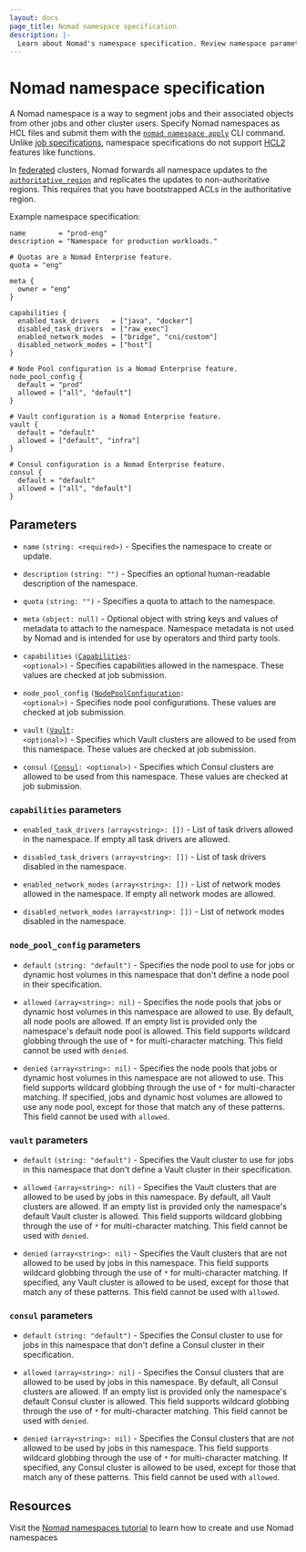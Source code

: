 ```yaml
---
layout: docs
page_title: Nomad namespace specification
description: |-
  Learn about Nomad's namespace specification. Review namespace parameters. Configure capabilities, node pools, Vault, and Consul.
---
```


# Nomad namespace specification

A Nomad namespace is a way to segment jobs and their associated objects from
other jobs and other cluster users. Specify Nomad namespaces as HCL files and
submit them with the [`nomad namespace apply`][cli_ns_apply] CLI command.
Unlike [job specifications][jobspecs], namespace specifications do not support
[HCL2][hcl2] features like functions.

In [federated][] clusters, Nomad forwards all namespace updates to the
[`authoritative_region`][] and replicates the updates to non-authoritative
regions. This requires that you have bootstrapped ACLs in the authoritative
region.

Example namespace specification:

```hcl
name        = "prod-eng"
description = "Namespace for production workloads."

# Quotas are a Nomad Enterprise feature.
quota = "eng"

meta {
  owner = "eng"
}

capabilities {
  enabled_task_drivers   = ["java", "docker"]
  disabled_task_drivers  = ["raw_exec"]
  enabled_network_modes  = ["bridge", "cni/custom"]
  disabled_network_modes = ["host"]
}

# Node Pool configuration is a Nomad Enterprise feature.
node_pool_config {
  default = "prod"
  allowed = ["all", "default"]
}

# Vault configuration is a Nomad Enterprise feature.
vault {
  default = "default"
  allowed = ["default", "infra"]
}

# Consul configuration is a Nomad Enterprise feature.
consul {
  default = "default"
  allowed = ["all", "default"]
}
```

## Parameters

- `name` `(string: <required>)` - Specifies the namespace to create or update.

- `description` `(string: "")` - Specifies an optional human-readable
  description of the namespace.

- `quota` `(string: "")` <EnterpriseAlert inline /> - Specifies a quota to
  attach to the namespace.

- `meta` `(object: null)` - Optional object with string keys and values of
  metadata to attach to the namespace. Namespace metadata is not used by Nomad
  and is intended for use by operators and third party tools.

- `capabilities` <code>([Capabilities](#capabilities-parameters): &lt;optional&gt;)</code> -
  Specifies capabilities allowed in the namespace. These values are checked at
  job submission.

- `node_pool_config` <code>([NodePoolConfiguration](#node_pool_config-parameters): &lt;optional&gt;)</code> <EnterpriseAlert inline /> -
  Specifies node pool configurations. These values are checked at job
  submission.

- `vault` <code>([Vault](#vault-parameters): &lt;optional&gt;)</code> <EnterpriseAlert inline /> -
  Specifies which Vault clusters are allowed to be used from this
  namespace. These values are checked at job submission.

- `consul` <code>([Consul](#consul-parameters): &lt;optional&gt;)</code> <EnterpriseAlert inline /> -
  Specifies which Consul clusters are allowed to be used from this
  namespace. These values are checked at job submission.

### `capabilities` parameters

- `enabled_task_drivers` `(array<string>: [])` - List of task drivers allowed
  in the namespace. If empty all task drivers are allowed.

- `disabled_task_drivers` `(array<string>: [])` - List of task drivers disabled
  in the namespace.

- `enabled_network_modes` `(array<string>: [])` - List of network modes allowed
  in the namespace. If empty all network modes are allowed.

- `disabled_network_modes` `(array<string>: [])` - List of network modes disabled
  in the namespace.

### `node_pool_config` parameters <EnterpriseAlert inline />

- `default` `(string: "default")` - Specifies the node pool to use for jobs or
  dynamic host volumes in this namespace that don't define a node pool in their
  specification.

- `allowed` `(array<string>: nil)` - Specifies the node pools that jobs or
  dynamic host volumes in this namespace are allowed to use. By default, all
  node pools are allowed. If an empty list is provided only the namespace's
  default node pool is allowed. This field supports wildcard globbing through
  the use of `*` for multi-character matching. This field cannot be used with
  `denied`.

- `denied` `(array<string>: nil)` - Specifies the node pools that jobs or
  dynamic host volumes in this namespace are not allowed to use. This field
  supports wildcard globbing through the use of `*` for multi-character
  matching. If specified, jobs and dynamic host volumes are allowed to use any
  node pool, except for those that match any of these patterns. This field
  cannot be used with `allowed`.

### `vault` parameters <EnterpriseAlert inline />

- `default` `(string: "default")` - Specifies the Vault cluster to use for jobs
  in this namespace that don't define a Vault cluster in their specification.

- `allowed` `(array<string>: nil)` - Specifies the Vault clusters that are
  allowed to be used by jobs in this namespace. By default, all Vault clusters
  are allowed.  If an empty list is provided only the namespace's default Vault
  cluster is allowed. This field supports wildcard globbing through the use of
  `*` for multi-character matching. This field cannot be used with `denied`.

- `denied` `(array<string>: nil)` - Specifies the Vault clusters that are not
  allowed to be used by jobs in this namespace. This field supports wildcard
  globbing through the use of `*` for multi-character matching. If specified,
  any Vault cluster is allowed to be used, except for those that match any of
  these patterns. This field cannot be used with `allowed`.

### `consul` parameters <EnterpriseAlert inline />

- `default` `(string: "default")` - Specifies the Consul cluster to use for jobs
  in this namespace that don't define a Consul cluster in their specification.

- `allowed` `(array<string>: nil)` - Specifies the Consul clusters that are
  allowed to be used by jobs in this namespace. By default, all Consul clusters
  are allowed.  If an empty list is provided only the namespace's default Consul
  cluster is allowed. This field supports wildcard globbing through the use of
  `*` for multi-character matching. This field cannot be used with `denied`.

- `denied` `(array<string>: nil)` - Specifies the Consul clusters that are not
  allowed to be used by jobs in this namespace. This field supports wildcard
  globbing through the use of `*` for multi-character matching. If specified,
  any Consul cluster is allowed to be used, except for those that match any of
  these patterns. This field cannot be used with `allowed`.

## Resources

Visit the [Nomad namespaces
tutorial](/nomad/tutorials/manage-clusters/namespaces) to learn how to create
and use Nomad namespaces

[cli_ns_apply]: /nomad/docs/commands/namespace/apply
[hcl2]: /nomad/docs/job-specification/hcl2
[jobspecs]: /nomad/docs/job-specification
[federated]: /nomad/tutorials/manage-clusters/federation
[`authoritative_region`]: /nomad/docs/configuration/server#authoritative_region
